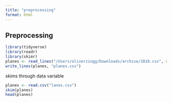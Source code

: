 ```yaml
---
title: "preprocessing"
format: html
---
```


## Preprocessing

```r
library(tidyverse)
library(readr)
library(skimr)
planes <- read_lines("/Users/oliverzingg/Downloads/archive/2018.csv", n_max = 10000) #sample read onyl a 10'000 lines
write_lines(planes, "planes.csv")

```


skims through data variable
```r
planes <- read.csv("lanes.csv")
skim(planes)
head(planes)
```

